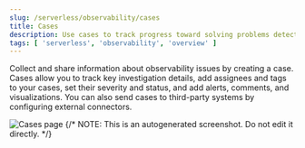 ```yaml
---
slug: /serverless/observability/cases
title: Cases
description: Use cases to track progress toward solving problems detected in Elastic Observability.
tags: [ 'serverless', 'observability', 'overview' ]
---
```


<p><DocBadge template="technical preview" /></p>

Collect and share information about observability issues by creating a case.
Cases allow you to track key investigation details,
add assignees and tags to your cases, set their severity and status, and add alerts,
comments, and visualizations. You can also send cases to third-party systems by
<DocLink slug="/serverless/observability/send-cases-to-an-external-system">configuring external connectors</DocLink>.

![Cases page](../images/cases.png)
{/* NOTE: This is an autogenerated screenshot. Do not edit it directly. */}